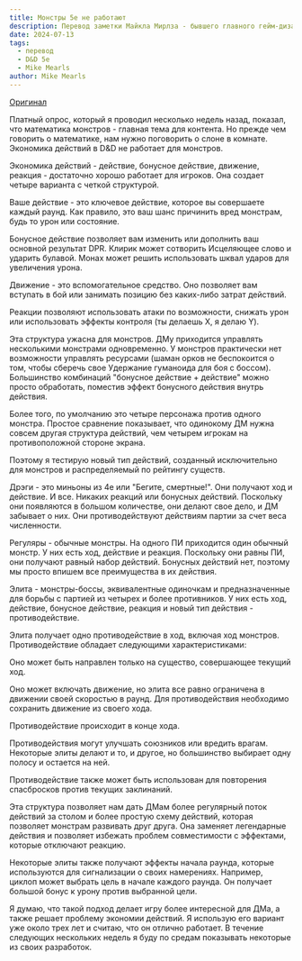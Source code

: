 ```yaml
---
title: Монстры 5e не работают
description: Перевод заметки Майкла Мирлза - бывшего главного гейм-дизайнера пятой редакции D&D про механику монстров
date: 2024-07-13
tags:
  - перевод
  - D&D 5e
  - Mike Mearls
author: Mike Mearls
---
```


[Оригинал](https://www.patreon.com/posts/5e-monsters-dont-107892435)

Платный опрос, который я проводил несколько недель назад, показал, что математика монстров - главная тема для контента. Но прежде чем говорить о математике, нам нужно поговорить о слоне в комнате. Экономика действий в D&D не работает для монстров.

Экономика действий - действие, бонусное действие, движение, реакция - достаточно хорошо работает для игроков. Она создает четыре варианта с четкой структурой.

Ваше действие - это ключевое действие, которое вы совершаете каждый раунд. Как правило, это ваш шанс причинить вред монстрам, будь то урон или состояние.

Бонусное действие позволяет вам изменить или дополнить ваш основной результат DPR. Клирик может сотворить Исцеляющее слово и ударить булавой. Монах может решить использовать шквал ударов для увеличения урона.

Движение - это вспомогательное средство. Оно позволяет вам вступать в бой или занимать позицию без каких-либо затрат действий.

Реакции позволяют использовать атаки по возможности, снижать урон или использовать эффекты контроля (ты делаешь X, я делаю Y).

Эта структура ужасна для монстров. ДМу приходится управлять несколькими монстрами одновременно. У монстров практически нет возможности управлять ресурсами (шаман орков не беспокоится о том, чтобы сберечь свое Удержание гуманоида для боя с боссом). Большинство комбинаций "бонусное действие + действие" можно просто обработать, поместив эффект бонусного действия внутрь действия.

Более того, по умолчанию это четыре персонажа против одного монстра. Простое сравнение показывает, что одинокому ДМ нужна совсем другая структура действий, чем четырем игрокам на противоположной стороне экрана.

Поэтому я тестирую новый тип действий, созданный исключительно для монстров и распределяемый по рейтингу существ.

Дрэги - это миньоны из 4e или "Бегите, смертные!". Они получают ход и действие. И все. Никаких реакций или бонусных действий. Поскольку они появляются в большом количестве, они делают свое дело, и ДМ забывает о них. Они противодействуют действиям партии за счет веса численности.

Регуляры - обычные монстры. На одного ПИ приходится один обычный монстр. У них есть ход, действие и реакция. Поскольку они равны ПИ, они получают равный набор действий. Бонусных действий нет, поэтому мы просто впишем все преимущества в их действия.

Элита - монстры-боссы, эквивалентные одиночкам и предназначенные для борьбы с партией из четырех и более противников. У них есть ход, действие, бонусное действие, реакция и новый тип действия - противодействие.

Элита получает одно противодействие в ход, включая ход монстров. Противодействие обладает следующими характеристиками:

Оно может быть направлен только на существо, совершающее текущий ход.

Оно может включать движение, но элита все равно ограничена в движении своей скоростью в раунд. Для противодействия необходимо сохранить движение из своего хода.

Противодействие происходит в конце хода.

Противодействия могут улучшать союзников или вредить врагам. Некоторые элиты делают и то, и другое, но большинство выбирает одну полосу и остается на ней.

Противодействие также может быть использован для повторения спасбросков против текущих заклинаний.

Эта структура позволяет нам дать ДМам более регулярный поток действий за столом и более простую схему действий, которая позволяет монстрам развивать друг друга. Она заменяет легендарные действия и позволяет избежать проблем совместимости с эффектами, которые отключают реакцию.

Некоторые элиты также получают эффекты начала раунда, которые используются для сигнализации о своих намерениях. Например, циклоп может выбрать цель в начале каждого раунда. Он получает большой бонус к урону против выбранной цели.

Я думаю, что такой подход делает игру более интересной для ДМа, а также решает проблему экономии действий. Я использую его вариант уже около трех лет и считаю, что он отлично работает. В течение следующих нескольких недель я буду по средам показывать некоторые из своих разработок.
